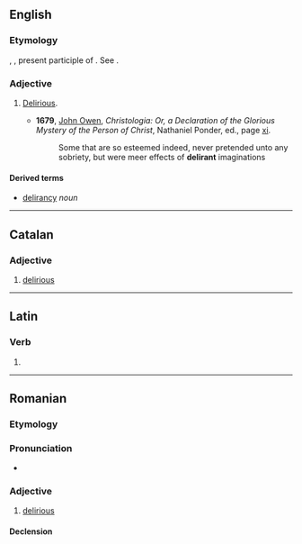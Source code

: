 {{also|délirant}}

==English==

===Etymology===
{{etyl|la|en}} {{lena}} {{m|la|dēlīrāns}}, {{m|la|dēlīrantis}}, present participle of {{m|la|dēlīrō}}. See {{m|en|delirium}}.

===Adjective===
{{en-adj}}

# {{lb|en|obsolete}} [[delirious|Delirious]].
#* '''1679''', [[w:John Owen (theologian)|John Owen]], ''Christologia: Or, a Declaration of the Glorious Mystery of the Person of Christ'', Nathaniel Ponder, ed., page [https://books.google.com/books?id=HwY8AQAAMAAJ&pg=PP17&q=delirant&f=false#v=onepage&q=delirant&f=false xi].
#*: Some that are so esteemed indeed, never pretended unto any sobriety, but were meer effects of '''delirant''' imaginations

====Derived terms====
* [[delirancy]] ''noun''

{{Webster 1913}}

----

==Catalan==

===Adjective===
{{ca-adj|mf}}

# [[delirious]]

----

==Latin==

===Verb===
{{la-verb-form|dēlīrant}}

# {{inflection of|dēlīrō||3|p|pres|actv|indc|lang=la}}

----

==Romanian==

===Etymology===
{{etyl|fr|ro}} {{m|fr|délirant}}

===Pronunciation===
* {{IPA|[deliˈrant]|lang=ro}}

===Adjective===
{{ro-adj|4}}

# [[delirious]]

====Declension====
{{ro-adj-4|mpl=deliranți}}